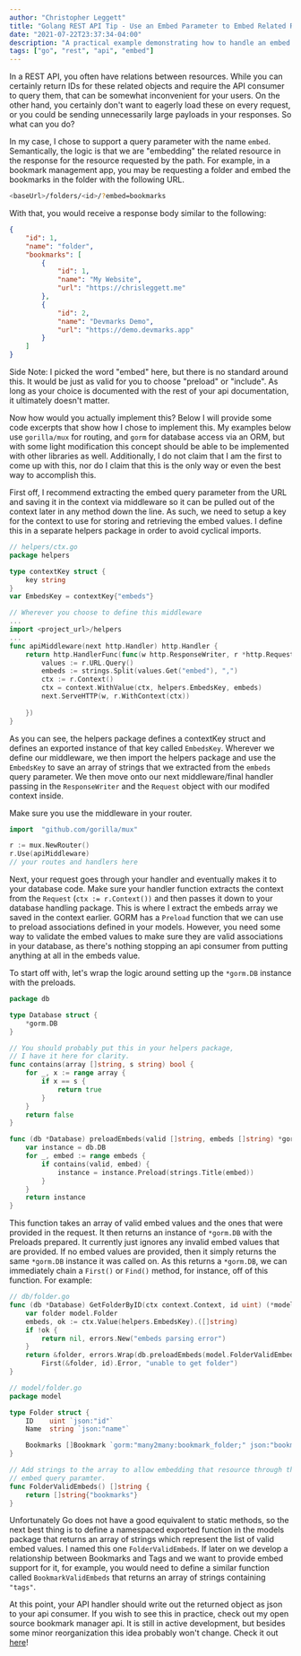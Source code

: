 ```yaml
---
author: "Christopher Leggett"
title: "Golang REST API Tip - Use an Embed Parameter to Embed Related Resources"
date: "2021-07-22T23:37:34-04:00"
description: "A practical example demonstrating how to handle an embed parameter in a Golang REST API to embed or preload related resources."
tags: ["go", "rest", "api", "embed"]
---
```


In a REST API, you often have relations between resources. While you can certainly
return IDs for these related objects and require the API consumer to query them,
that can be somewhat inconvenient for your users. On the other hand, you certainly
don't want to eagerly load these on every request, or you could be sending
unnecessarily large payloads in your responses. So what can you do?

In my case, I chose to support a query parameter with the name `embed`. Semantically,
the logic is that we are "embedding" the related resource in the response for
the resource requested by the path. For example, in a bookmark management app,
you may be requesting a folder and embed the bookmarks in the folder
with the following URL.

```Bash
<baseUrl>/folders/<id>/?embed=bookmarks
```

With that, you would receive a response body similar to the following:

```JSON
{
    "id": 1,
    "name": "folder",
    "bookmarks": [
        {
            "id": 1,
            "name": "My Website",
            "url": "https://chrisleggett.me"
        },
        {
            "id": 2,
            "name": "Devmarks Demo",
            "url": "https://demo.devmarks.app"
        }
    ]
}
```

Side Note: I picked the word "embed" here, but there is no standard around this.
It would be just as valid for you to choose "preload" or "include". As long
as your choice is documented with the rest of your api documentation, it
ultimately doesn't matter.

Now how would you actually implement this? Below I will provide some code excerpts
that show how I chose to implement this. My examples below use `gorilla/mux` for
routing, and `gorm` for database access via an ORM, but with some light modification
this concept should be able to be implemented with other libraries as well.
Additionally, I do not claim that I am the first to come up with this, nor do
I claim that this is the only way or even the best way to accomplish this.

First off, I recommend extracting the embed query parameter from the URL and
saving it in the context via middleware so it can be pulled out of the context
later in any method down the line. As such, we need to setup a key for the
context to use for storing and retrieving the embed values. I define this
in a separate helpers package in order to avoid cyclical imports.

```Go
// helpers/ctx.go
package helpers

type contextKey struct {
	key string
}
var EmbedsKey = contextKey{"embeds"}

// Wherever you choose to define this middleware
...
import <project_url>/helpers
...
func apiMiddleware(next http.Handler) http.Handler {
	return http.HandlerFunc(func(w http.ResponseWriter, r *http.Request) {
		values := r.URL.Query()
		embeds := strings.Split(values.Get("embed"), ",")
		ctx := r.Context()
		ctx = context.WithValue(ctx, helpers.EmbedsKey, embeds)
		next.ServeHTTP(w, r.WithContext(ctx))
		
	})
}
```

As you can see, the helpers package defines a contextKey struct and defines an
exported instance of that key called `EmbedsKey`. Wherever we define our middleware,
we then import the helpers package and use the `EmbedsKey` to save an array of
strings that we extracted from the `embeds` query parameter. We then move onto
our next middleware/final handler passing in the `ResponseWriter` and the `Request`
object with our modifed context inside.

Make sure you use the middleware in your router.

```Go
import 	"github.com/gorilla/mux"

r := mux.NewRouter()
r.Use(apiMiddleware)
// your routes and handlers here
```

Next, your request goes through your handler and eventually makes it to your 
database code. Make sure your handler function extracts the context from the 
`Request` (`ctx := r.Context())` and then passes it down to your database handling package. 
This is where I extract the embeds array we saved in the context
earlier. GORM has a `Preload` function that we can use to preload associations
defined in your models. However, you need some way to validate the embed values
to make sure they are valid associations in your database, as there's nothing
stopping an api consumer from putting anything at all in the embeds value.

To start off with, let's wrap the logic around setting up the `*gorm.DB` instance
with the preloads.

```Go
package db

type Database struct {
	*gorm.DB
}

// You should probably put this in your helpers package,
// I have it here for clarity.
func contains(array []string, s string) bool {
	for _, x := range array {
		if x == s {
			return true
		}
	}
	return false
}

func (db *Database) preloadEmbeds(valid []string, embeds []string) *gorm.DB {
	var instance = db.DB
	for _, embed := range embeds {
		if contains(valid, embed) {
			instance = instance.Preload(strings.Title(embed))
		}
	}
	return instance
}
```

This function takes an array of valid embed values and the ones that were
provided in the request. It then returns an instance of `*gorm.DB` with the
Preloads prepared. It currently just ignores any invalid embed values that are
provided. If no embed values are provided, then it simply returns the same `*gorm.DB` 
instance it was called on. As this returns a `*gorm.DB`, we can immediately chain a `First()` or
`Find()` method, for instance, off of this function. For example:

```Go
// db/folder.go
func (db *Database) GetFolderByID(ctx context.Context, id uint) (*model.Folder, error) {
	var folder model.Folder
	embeds, ok := ctx.Value(helpers.EmbedsKey).([]string)
	if !ok {
		return nil, errors.New("embeds parsing error")
	}
	return &folder, errors.Wrap(db.preloadEmbeds(model.FolderValidEmbeds(), embeds).
        First(&folder, id).Error, "unable to get folder")
}

// model/folder.go
package model

type Folder struct {
    ID    uint `json:"id"`
	Name  string `json:"name"`

	Bookmarks []Bookmark `gorm:"many2many:bookmark_folder;" json:"bookmarks"`
}

// Add strings to the array to allow embedding that resource through the
// embed query paramter.
func FolderValidEmbeds() []string {
	return []string{"bookmarks"}
}
```

Unfortunately Go does not have a good equivalent to static methods, so the next
best thing is to define a namespaced exported function in the models package
that returns an array of strings which represent the list of valid embed values.
I named this one `FolderValidEmbeds`. If later on we develop a relationship
between Bookmarks and Tags and we want to provide embed support for it, for example, 
you would need to define a similar function called `BookmarkValidEmbeds` that returns 
an array of strings containing `"tags"`.

At this point, your API handler should write out the returned object as json
to your api consumer. If you wish to see this in practice, check out my open source
bookmark manager api. It is still in active development, but besides some minor
reorganization this idea probably won't change. Check it out [here](https://github.com/leggettc18/devmarks/tree/main/api)!